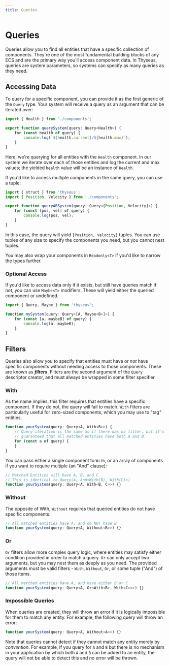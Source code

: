 ```yaml
---
title: Queries
---
```


# Queries

Queries allow you to find all entities that have a specific collection of
components. They're one of the most fundamental building blocks of any ECS and
are the primary way you'll access component data. In Thyseus, queries are system
parameters, so systems can specify as many queries as they need.

## Accessing Data

To query for a specific component, you can provide it as the first generic of
the `Query` type. Your system will receive a query as an argument that can be
iterated over:

```ts
import { Health } from './components';

export function querySystem(query: Query<Health>) {
	for (const health of query) {
		console.log(`${health.current}/${health.max}`);
	}
}
```

Here, we're querying for all entities with the `Health` component. In our system
we iterate over each of those entities and log the current and max values; the
yielded `health` value will be an instance of `Health`.

If you'd like to access multiple components in the same query, you can use a
tuple:

```ts {4}
import { struct } from 'thyseus';
import { Position, Velocity } from './components';

export function queryABSystem(query: Query<[Position, Velocity]>) {
	for (const [pos, vel] of query) {
		console.log(pos, vel);
	}
}
```

In this case, the query will yield `[Position, Velocity]` tuples. You can use
tuples of any size to specify the components you need, but you cannot nest
tuples.

You may also wrap your components in `Readonly<T>` if you'd like to narrow the
types further.

### Optional Access

If you'd like to access data only if it exists, but still have queries match if
not, you can use `Maybe<T>` modifiers. These will yield either the queried
component or undefined.

```ts
import { Query, Maybe } from 'thyseus';

function mySystem(query: Query<[A, Maybe<B>]>) {
	for (const [a, maybeB] of query) {
		console.log(a, maybeB);
	}
}
```

## Filters

Queries also allow you to specify that entities must have or _not_ have specific
components without needing access to those components. These are known as
**_filters_**. Filters are the second argument of the `Query` descriptor
creator, and must always be wrapped in some filter specifier.

### With

As the name implies, this filter requires that entities have a specific
component. If they do not, the query will fail to match. `With` filters are
particularly useful for zero-sized components, which you may use to "tag"
entities.

```ts
function yourSystem(query: Query<A, With<B>>) {
	// Query iteration is the same as if there was no filter, but it's
	// guaranteed that all matched entities have both A and B
	for (const a of query) {
	}
}
```

You can pass either a single component to `With`, or an array of components if
you want to require multiple (an "And" clause):

```ts
// Matched Entities will have A, B, and C
// This is identical to Query(A, And<With(B), With(C)>)
function yourSystem(query: Query<A, With<B, C>>) {}
```

### Without

The opposite of With, `Without` requires that queried entities do not have
specific components.

```ts
// All matched entities have A, and do NOT have B
function yourSystem(query: Query<A, Without<B>>) {}
```

### Or

`Or` filters allow more complex query logic, where entities may satisfy either
condition provided in order to match a query. `Or` can only accept two
arguments, but you may nest them as deeply as you need. The provided arguments
must be valid filters - `With`, `Without`, `Or`, or some tuple ("And") of those
items.

```ts
// All matched entities have A, and have either B or C
function yourSystem(query: Query<A, Or<With<B>, With<C>>>) {}
```

### Impossible Queries

When queries are created, they will throw an error if it is logically impossible
for them to match any entity. For example, the following query will throw an
error:

```ts
function yourSystem(query: Query<A, Without<A>>) {}
```

Note that queries cannot detect if they cannot match any entity merely by
_convention_. For example, if you query for `A` and `B` but there is no
mechanism in your application by which both `A` and `B` can be added to an
entity, the query will not be able to detect this and no error will be thrown.
